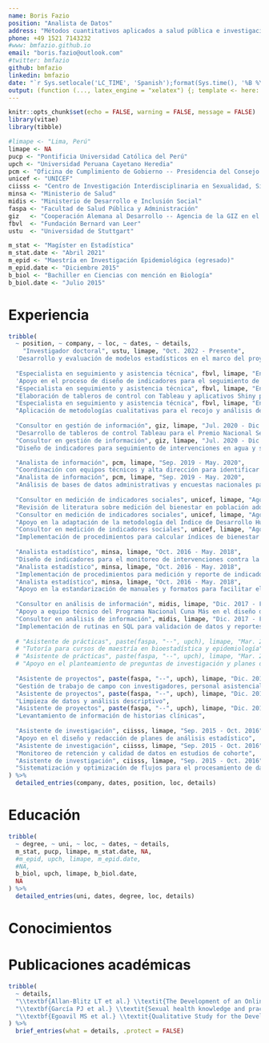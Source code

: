 ```yaml
---
name: Boris Fazio
position: "Analista de Datos"
address: "Métodos cuantitativos aplicados a salud pública e investigación biomédica"
phone: +49 1521 7143232
#www: bmfazio.github.io
email: "boris.fazio@outlook.com"
#twitter: bmfazio
github: bmfazio
linkedin: bmfazio
date: "`r Sys.setlocale('LC_TIME', 'Spanish');format(Sys.time(), '%B %Y')`"
output: (function (..., latex_engine = "xelatex") {; template <- here::here("cv-template.tex"); vitae:::set_entry_formats(vitae:::awesome_cv_entries); vitae:::copy_supporting_files("awesomecv"); vitae::cv_document(..., template = template, latex_engine = latex_engine)})
---
```


```r
knitr::opts_chunk$set(echo = FALSE, warning = FALSE, message = FALSE)
library(vitae)
library(tibble)

#limape <- "Lima, Perú"
limape <- NA
pucp <- "Pontificia Universidad Católica del Perú"
upch <- "Universidad Peruana Cayetano Heredia"
pcm <- "Oficina de Cumplimiento de Gobierno -- Presidencia del Consejo de Ministros"
unicef <- "UNICEF"
ciisss <- "Centro de Investigación Interdisciplinaria en Sexualidad, Sida y Sociedad"
minsa <- "Ministerio de Salud"
midis <- "Ministerio de Desarrollo e Inclusión Social"
faspa <- "Facultad de Salud Pública y Administración"
giz   <- "Cooperación Alemana al Desarrollo -- Agencia de la GIZ en el Perú"
fbvl  <- "Fundación Bernard van Leer"
ustu  <- "Universidad de Stuttgart"

m_stat <- "Magíster en Estadística"
m_stat.date <- "Abril 2021"
m_epid <- "Maestría en Investigación Epidemiológica (egresado)"
m_epid.date <- "Diciembre 2015"
b_biol <- "Bachiller en Ciencias con mención en Biología"
b_biol.date <- "Julio 2015"
```

# Experiencia

```r
tribble(
  ~ position, ~ company, ~ loc, ~ dates, ~ details,
    "Investigador doctoral", ustu, limape, "Oct. 2022 - Presente",
  'Desarrollo y evaluación de modelos estadísticos en el marco del proyecto "Modelos Bayesianos Distribucionales para Variables Latentes"',
  
  "Especialista en seguimiento y asistencia técnica", fbvl, limape, "Ene. 2021 - Abr. 2021",
  'Apoyo en el proceso de diseño de indicadores para el seguimiento de la Estrategia de Gestión Territorial "Primero la Infancia" (EGTPI)',
  "Especialista en seguimiento y asistencia técnica", fbvl, limape, "Ene. 2021 - Abr. 2021",
  "Elaboración de tableros de control con Tableau y aplicativos Shiny para la generación de reportes automáticos de seguimiento",
  "Especialista en seguimiento y asistencia técnica", fbvl, limape, "Ene. 2021 - Abr. 2021",
  "Aplicación de metodologías cualitativas para el recojo y análisis de las experiencias de los actores involucrados en la EGTPI",
  
  "Consultor en gestión de información", giz, limape, "Jul. 2020 - Dic. 2020",
  "Desarrollo de tableros de control Tableau para el Premio Nacional Sello Municipal",
  "Consultor en gestión de información", giz, limape, "Jul. 2020 - Dic. 2020",
  "Diseño de indicadores para seguimiento de intervenciones en agua y saneamiento",

  "Analista de información", pcm, limape, "Sep. 2019 - May. 2020",
  "Coordinación con equipos técnicos y alta dirección para identificar y resolver cuellos de botella en intervenciones sanitarias priorizadas",
  "Analista de información", pcm, limape, "Sep. 2019 - May. 2020",
  "Análisis de bases de datos administrativas y encuestas nacionales para el monitoreo de intervenciones priorizadas",
  
  "Consultor en medición de indicadores sociales", unicef, limape, "Ago. 2018 - Jul. 2019",
  "Revisión de literatura sobre medición del bienestar en población adolescente",
  "Consultor en medición de indicadores sociales", unicef, limape, "Ago. 2018 - Jul. 2019",
  "Apoyo en la adaptación de la metodología del Índice de Desarrollo Humano para la medición del bienestar adolescente",
  "Consultor en medición de indicadores sociales", unicef, limape, "Ago. 2018 - Jul. 2019",
  "Implementación de procedimientos para calcular índices de bienestar adolescente a partir de encuestas nacionales y datos administrativos",
  
  "Analista estadístico", minsa, limape, "Oct. 2016 - May. 2018",
  "Diseño de indicadores para el monitoreo de intervenciones contra la anemia materno-infantil",
  "Analista estadístico", minsa, limape, "Oct. 2016 - May. 2018",
  "Implementación de procedimientos para medición y reporte de indicadores empleando Python, R y SQL",
  "Analista estadístico", minsa, limape, "Oct. 2016 - May. 2018",
  "Apoyo en la estandarización de manuales y formatos para facilitar el registro de información",
  
  "Consultor en análisis de información", midis, limape, "Dic. 2017 - Feb. 2018",
  "Apoyo a equipo técnico del Programa Nacional Cuna Más en el diseño de indicadores clave de desempeño",
  "Consultor en análisis de información", midis, limape, "Dic. 2017 - Feb. 2018",
  "Implementación de rutinas en SQL para validación de datos y reportes de indicadores",
  
  # "Asistente de prácticas", paste(faspa, "--", upch), limape, "Mar. 2017 - Dic. 2017",
  # "Tutoría para cursos de maestría en bioestadística y epidemiología",
  # "Asistente de prácticas", paste(faspa, "--", upch), limape, "Mar. 2017 - Dic. 2017",
  # "Apoyo en el planteamiento de preguntas de investigación y planes de análisis para tesis de maestría",
  
  "Asistente de proyectos", paste(faspa, "--", upch), limape, "Dic. 2014 - Dic. 2016",
  "Gestión de trabajo de campo con investigadores, personal asistencial y pacientes",
  "Asistente de proyectos", paste(faspa, "--", upch), limape, "Dic. 2014 - Dic. 2016",
  "Limpieza de datos y análisis descriptivo",
  "Asistente de proyectos", paste(faspa, "--", upch), limape, "Dic. 2014 - Dic. 2016",
  "Levantamiento de información de historias clínicas",
  
  "Asistente de investigación", ciisss, limape, "Sep. 2015 - Oct. 2016",
  "Apoyo en el diseño y redacción de planes de análisis estadístico",
  "Asistente de investigación", ciisss, limape, "Sep. 2015 - Oct. 2016",
  "Monitoreo de retención y calidad de datos en estudios de cohorte",
  "Asistente de investigación", ciisss, limape, "Sep. 2015 - Oct. 2016",
  "Sistematización y optimización de flujos para el procesamiento de datos"
) %>% 
  detailed_entries(company, dates, position, loc, details)
```

# Educación

```r
tribble(
  ~ degree, ~ uni, ~ loc, ~ dates, ~ details,
  m_stat, pucp, limape, m_stat.date, NA,
  #m_epid, upch, limape, m_epid.date,
  #NA,
  b_biol, upch, limape, b_biol.date,
  NA
) %>% 
  detailed_entries(uni, dates, degree, loc, details)
```

\pagebreak

\begin{cvskills}
\newline
\end{cvskills}

# Conocimientos

\begin{cvskills}
\cvskill{Métodos estadísticos}{Cálculo de poder y tamaño de muestra, diseños muestrales para encuestas, modelos de regresión para datos con\newline correlación espacial y temporal, análisis de sobrevivencia, modelos con ecuaciones estructurales}
\cvskill{Programación}{R, SQL, Python}
\cvskill{Idiomas}{Español, Inglés}
\cvskill{Otros}{Tableau, diseño de experiencia de usuario, diseño de indicadores}
\end{cvskills}


# Publicaciones académicas

```r
tribble(
  ~ details,
  "\\textbf{Allan-Blitz LT et al.} \\textit{The Development of an Online Risk Calculator for the Prediction of Future Syphilis among a High-Risk Cohort of Men Who Have Sex with Men and Transgender Women in Lima, Peru.} Sexual Health, 2018.",
  "\\textbf{García PJ et al.} \\textit{Sexual health knowledge and practices and STI/HIV prevalence among long-distance truck drivers in Peru.} SAGE Open Medicine, 2017.",
  "\\textbf{Egoavil MS et al.} \\textit{Qualitative Study for the Development of a Telemedicine System in Palliative Care.} Palliative Medicine and Hospice Care, 2017."
) %>%
  brief_entries(what = details, .protect = FALSE)
```